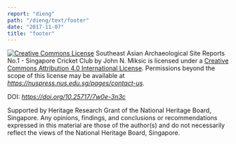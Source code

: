 ```yaml
---
report: "dieng"
path: "/dieng/text/footer"
date: "2017-11-07"
title: "footer"
---
```

<a rel="license" href="https://creativecommons.org/licenses/by/4.0/"><img alt="Creative Commons License" style="border-width:0" src="https://i.creativecommons.org/l/by/4.0/80x15.png" /></a> <span xmlns:dct="https://purl.org/dc/terms/" property="dct:title">Southeast Asian Archaeological Site Reports No.1 - Singapore Cricket Club</span> by <span xmlns:cc="https://creativecommons.org/ns#" property="cc:attributionName">John N. Miksic</span> is licensed under a <a rel="license" href="https://creativecommons.org/licenses/by/4.0/">Creative Commons Attribution 4.0 International License</a>. Permissions beyond the scope of this license may be available at <a xmlns:cc="https://creativecommons.org/ns#" href="https://nuspress.nus.edu.sg/pages/contact-us" rel="cc:morePermissions"><em>https://nuspress.nus.edu.sg/pages/contact-us</em></a>.

DOI: <a href="https://doi.org/10.25717/7w0e-3n3c"><em>https://doi.org/10.25717/7w0e-3n3c</em></a>

Supported by Heritage Research Grant of the National Heritage Board, Singapore. Any opinions, findings, and conclusions or recommendations expressed in this material are those of the author(s) and do not necessarily reflect the views of the National Heritage Board, Singapore.
